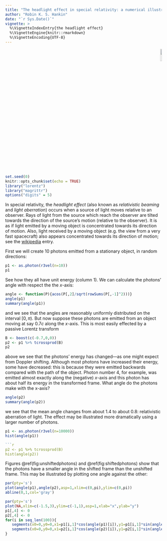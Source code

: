 ```yaml
---
title: "The headlight effect in special relativity: a numerical illustration"
author: "Robin K. S. Hankin"
date: "`r Sys.Date()`"
vignette: >
  %\VignetteIndexEntry{the headlight effect}
  %\VignetteEngine{knitr::rmarkdown}
  %\VignetteEncoding{UTF-8}
---
```


<p style="text-align: right;">
![](`r system.file("help/figures/lorentz.png", package = "lorentz")`){width=10%}
</p>


```r
set.seed(0)
knitr::opts_chunk$set(echo = TRUE)
library("lorentz")
library("magrittr")
options("digits" = 5)
```

In special relativity, the _headlight effect_ (also known as
_relativistic beaming_ and _light aberration_) occurs when a source of
light moves relative to an observer.  Rays of light from the source
which reach the observer are tilted towards the direction of the
source's motion (relative to the observer).  It is as if light emitted
by a moving object is concentrated towards its direction of motion.
Also, light received by a moving object (e.g. the view from a very
fast spacecraft) also appears concentrated towards its direction of
motion; see the
[wikipedia](https://en.wikipedia.org/wiki/Relativistic_aberration)
entry.

First we will create 10 photons emitted from a stationary object, in
random directions:

```r
p1 <- as.photon(r3vel(n=10))
p1
```

See how they all have unit energy (column 1).  We can calculate the photons' angle with respect the
the $x$-axis:

```r
angle <- function(P){acos(P[,2]/sqrt(rowSums(P[,-1]^2)))}
angle(p1)
summary(angle(p1))
```

and we see that the angles are reasonably uniformly distributed on the
interval $[0,\pi)$.  But now suppose these photons are emitted from an
object moving at say $0.7c$ along the $x$-axis.  This is most easily
effected by a passive Lorentz transform

```r
B <- boost(c(-0.7,0,0))
p2 <- p1 %>% tcrossprod(B)
p2
```

above we see that the photons' energy has changed---as one might expect
from Doppler shifting.  Although most photons have increased their
energy, some have decreased: this is because they were emitted
backwards compared with the path of the object.  Photon number 4, for
example, was emitted almost exactly along the (negative) $x$-axis and
this photon has about half its energy in the transformed frame.
What angle do the photons make with the x-axis?

```r
angle(p2)
summary(angle(p2))
```

we see that the mean angle changes from about 1.4 to about 0.8:
relativistic aberration of light.  The effect may be illustrated
more dramatically using a larger number of photons.


```r
p1 <- as.photon(r3vel(n=10000))
hist(angle(p1))

```r
p2 <- p1 %>% tcrossprod(B)
hist(angle(p2))
```

Figures \@ref(fig:unshiftedphotons) and \@ref(fig:shiftedphotons)
show that the photons have a smaller angle in the shifted frame
than the unshifted frame.  This may be illustrated by plotting one
angle against the other:

```r
par(pty='s')
plot(angle(p1),angle(p2),asp=1,xlim=c(0,pi),ylim=c(0,pi))
abline(0,1,col='gray')
```

```r
par(pty='s')
plot(NA,xlim=c(-1.5,3),ylim=c(-1,1),asp=1,xlab="x",ylab="y")
p1[,4] <- 0
p2[,4] <- 0
for(i in seq_len(100)){
   segments(x0=0,y0=0,x1=p1[i,1]*cos(angle(p1)[i]),y1=p1[i,1]*sin(angle(p1)[i])*sign(p1[i,3]),col='black')
   segments(x0=0,y0=0,x1=p2[i,1]*cos(angle(p2)[i]),y1=p2[i,1]*sin(angle(p2)[i])*sign(p2[i,3]),col='red'  )
}
```

